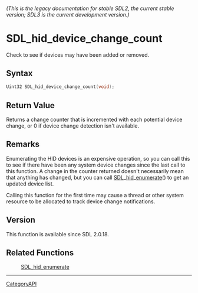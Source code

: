 ====== (This is the legacy documentation for stable SDL2, the current stable version; SDL3 is the current development version.) ======
= SDL_hid_device_change_count =

Check to see if devices may have been added or removed.

== Syntax ==

<syntaxhighlight lang='c'>
Uint32 SDL_hid_device_change_count(void);
</syntaxhighlight>

== Return Value ==

Returns a change counter that is incremented with each potential device
change, or 0 if device change detection isn't available.

== Remarks ==

Enumerating the HID devices is an expensive operation, so you can call this
to see if there have been any system device changes since the last call to
this function. A change in the counter returned doesn't necessarily mean
that anything has changed, but you can call [[SDL_hid_enumerate]]() to get
an updated device list.

Calling this function for the first time may cause a thread or other system
resource to be allocated to track device change notifications.

== Version ==

This function is available since SDL 2.0.18.

== Related Functions ==

:[[SDL_hid_enumerate]]

----
[[CategoryAPI]]


